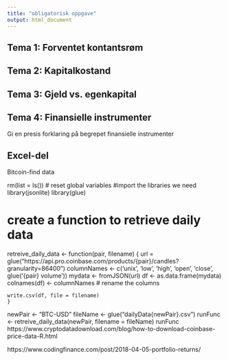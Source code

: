 ```yaml
---
title: "obligatorisk oppgave"
output: html_document
---
```


## Tema 1: Forventet kontantsrøm

## Tema 2: Kapitalkostand

## Tema 3: Gjeld vs. egenkapital

## Tema 4: Finansielle instrumenter
Gi en presis forklaring på begrepet finansielle instrumenter

## Excel-del
Bitcoin-find data

rm(list = ls())  # reset global variables
#import the libraries we need
library(jsonlite)
library(glue)

# create a function to retrieve daily data
retreive_daily_data <- function(pair, filename) {
    url = glue("https://api.pro.coinbase.com/products/{pair}/candles?granularity=86400")
    columnNames <- c('unix', 'low', 'high', 'open', 'close', glue('{pair} volume'))
    mydata <- fromJSON(url)
    df <- as.data.frame(mydata)
    colnames(df) <- columnNames  # rename the columns

    write.csv(df, file = filename)
    }


newPair <- "BTC-USD"
fileName <- glue("dailyData{newPair}.csv")
runFunc <- retreive_daily_data(newPair, filename = fileName)
runFunc
https://www.cryptodatadownload.com/blog/how-to-download-coinbase-price-data-R.html

https://www.codingfinance.com/post/2018-04-05-portfolio-returns/
